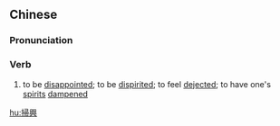 {{also|扫兴}}
==Chinese==
{{zh-forms|s=扫兴}}

===Pronunciation===
{{zh-pron
|m=sǎoxìng,sàoxìng,2nb=Taiwan variant
|c=sou3 hing3
|mn=qz,xm,zz;sàu-hèng
|cat=v
}}

===Verb===
{{zh-verb}}

# to be [[disappointed]]; to be [[dispirited]]; to feel [[dejected]]; to have one's [[spirits]] [[dampened]]

[[hu:掃興]]